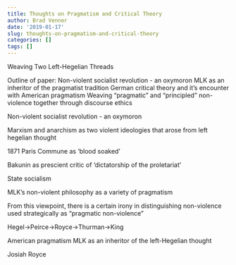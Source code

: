 ```yaml
---
title: Thoughts on Pragmatism and Critical Theory
author: Brad Venner
date: '2019-01-17'
slug: thoughts-on-pragmatism-and-critical-theory
categories: []
tags: []
---
```


Weaving Two Left-Hegelian Threads

Outline of paper:
Non-violent socialist revolution - an oxymoron
MLK as an inheritor of the pragmatist tradition
German critical theory and it’s encounter with American pragmatism
Weaving “pragmatic” and “principled” non-violence together through discourse ethics

Non-violent socialist revolution - an oxymoron

Marxism and anarchism as two violent ideologies that arose from left hegelian thought

1871 Paris Commune as ‘blood soaked’

Bakunin as prescient critic of ‘dictatorship of the proletariat’ 

State socialism

MLK’s non-violent philosophy as a variety of pragmatism

From this viewpoint, there is a certain irony in distinguishing non-violence used strategically as “pragmatic non-violence”

Hegel->Peirce->Royce->Thurman->King 


American pragmatism 
MLK as an inheritor of the left-Hegelian thought

Josiah Royce
